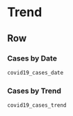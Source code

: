 Trend
===================================== 

Row 
-----------------------------------------------------------------------

### Cases by Date

```r
covid19_cases_date
```

### Cases by Trend 

```r
covid19_cases_trend
```
